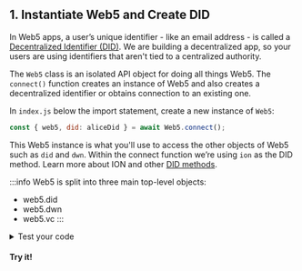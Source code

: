 <section class="docs-section">

## 1.  Instantiate Web5 and Create DID 

In Web5 apps, a user’s unique identifier - like an email address - is called a [Decentralized Identifier (DID)](/docs/web5/learn/decentralized-identifiers).
We are building a decentralized app, so your users are using identifiers that aren't tied to a centralized authority.

The `Web5` class is an isolated API object for doing all things Web5. The `connect()` function creates an instance of Web5 and also creates a decentralized identifier or obtains connection to an existing one.

In `index.js` below the import statement, create a new instance of `Web5`:
```js
const { web5, did: aliceDid } = await Web5.connect();
```

This Web5 instance is what you'll use to access the other objects of Web5 such as `did` and `dwn`. Within the connect function we’re using `ion` as the DID method. Learn more about ION and other [DID methods](/docs/web5/learn/decentralized-identifiers#methods).

:::info
Web5 is split into three main top-level objects:
- web5.did
- web5.dwn
- web5.vc
:::

<details>
  <summary>Test your code</summary>
  <p>

  Wanna see the DID you just created? In <code>index.js</code>, add the following line and save your file:
  ```js
  console.log(aliceDid);
  ```

  Then from your CLI, run:
  ```bash
  node index.js
  ```

  You'll see the newly created DID.
  </p>
</details>

#### Try it!

</section>
